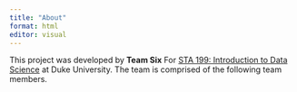 ```yaml
---
title: "About"
format: html
editor: visual
---
```


This project was developed by **Team Six** For [STA 199: Introduction to Data Science](https://sta199-s23-2.github.io/) at Duke University. The team is comprised of the following team members.
